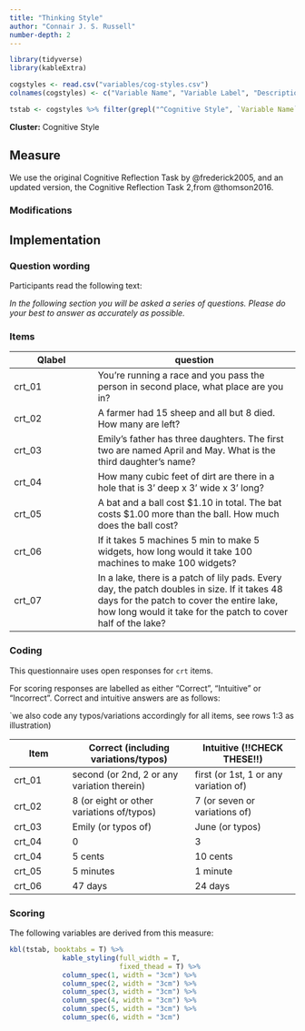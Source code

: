 ```yaml
---
title: "Thinking Style"
author: "Connair J. S. Russell"
number-depth: 2
---
```


```r

library(tidyverse)
library(kableExtra)

cogstyles <- read.csv("variables/cog-styles.csv")
colnames(cogstyles) <- c("Variable Name", "Variable Label", "Description", "Variable Type", "Source (Section)", "Definition")

tstab <- cogstyles %>% filter(grepl("^Cognitive Style", `Variable Name`))

```

**Cluster:** Cognitive Style

## Measure

We use the original Cognitive Reflection Task by @frederick2005, and an updated version, the Cognitive Reflection Task 2,from @thomson2016.

### Modifications {.unnumbered}

## Implementation

### Question wording {.unnumbered}

Participants read the following text:

*In the following section you will be asked a series of questions. Please do your best to answer as accurately as possible.*

### Items {.unnumbered}

| Qlabel | question                                                                                                                                                                                                    |
|---------------------|---------------------------------------------------|
| crt_01 | You're running a race and you pass the person in second place, what place are you in?                                                                                                                       |
| crt_02 | A farmer had 15 sheep and all but 8 died. How many are left?                                                                                                                                                |
| crt_03 | Emily's father has three daughters. The first two are named April and May. What is the third daughter's name?                                                                                               |
| crt_04 | How many cubic feet of dirt are there in a hole that is 3' deep x 3' wide x 3' long?                                                                                                                        |
| crt_05 | A bat and a ball cost \$1.10 in total. The bat costs \$1.00 more than the ball. How much does the ball cost?                                                                                                |
| crt_06 | If it takes 5 machines 5 min to make 5 widgets, how long would it take 100 machines to make 100 widgets?                                                                                                    |
| crt_07 | In a lake, there is a patch of lily pads. Every day, the patch doubles in size. If it takes 48 days for the patch to cover the entire lake, how long would it take for the patch to cover half of the lake? |

### Coding {.unnumbered}

This questionnaire uses open responses for `crt` items.

For scoring responses are labelled as either "Correct", "Intuitive" or "Incorrect". Correct and intuitive answers are as follows:

\`we also code any typos/variations accordingly for all items, see rows 1:3 as illustration)

| Item   | Correct (including variations/typos)        | Intuitive (!!CHECK THESE!!)           |
|---------------|-------------------------------|---------------------------|
| crt_01 | second (or 2nd, 2 or any variation therein) | first (or 1st, 1 or any variation of) |
| crt_02 | 8 (or eight or other variations of/typos)   | 7 (or seven or variations of)         |
| crt_03 | Emily (or typos of)                         | June (or typos)                       |
| crt_04 | 0                                           | 3                                     |
| crt_04 | 5 cents                                     | 10 cents                              |
| crt_05 | 5 minutes                                   | 1 minute                              |
| crt_06 | 47 days                                     | 24 days                               |

### Scoring

The following variables are derived from this measure:

```r
kbl(tstab, booktabs = T) %>%
             kable_styling(full_width = T,
                           fixed_thead = T) %>%
             column_spec(1, width = "3cm") %>%
             column_spec(2, width = "3cm") %>%
             column_spec(3, width = "3cm") %>%
             column_spec(4, width = "3cm") %>%
             column_spec(5, width = "3cm") %>%
             column_spec(6, width = "3cm") 
```
